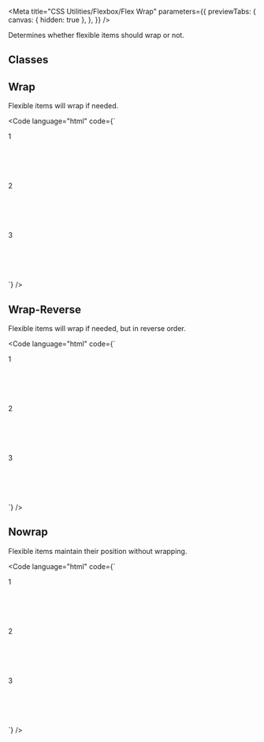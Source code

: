 
<Meta
  title="CSS Utilities/Flexbox/Flex Wrap"
  parameters={{
    previewTabs: {
      canvas: { hidden: true },
    },
  }}
/>

<Banner label="Flex Wrap" section="CSS Utilities" color="yellow" puzzle />

<Lead>Determines whether flexible items should wrap or not.</Lead>

## Classes

<CssFlexboxWrap />

## Wrap

Flexible items will wrap if needed.

<Code
  language="html"
  code={`
<div class="flex flex-wrap" style="max-width: 500px">
  <div class="flex align-items-center justify-content-center bg-green-3 m-normal radius-normal" style="min-width: 200px; min-height: 100px">1</div>
  <div class="flex align-items-center justify-content-center bg-green-3 m-normal radius-normal" style="min-width: 200px; min-height: 100px">2</div>
  <div class="flex align-items-center justify-content-center bg-green-3 m-normal radius-normal" style="min-width: 200px; min-height: 100px">3</div>
</div>
`}
/>

## Wrap-Reverse

Flexible items will wrap if needed, but in reverse order.

<Code
  language="html"
  code={`
<div class="flex flex-wrap-reverse" style="max-width: 500px">
  <div class="flex align-items-center justify-content-center bg-green-3 m-normal radius-normal" style="min-width: 200px; min-height: 100px">1</div>
  <div class="flex align-items-center justify-content-center bg-green-3 m-normal radius-normal" style="min-width: 200px; min-height: 100px">2</div>
  <div class="flex align-items-center justify-content-center bg-green-3 m-normal radius-normal" style="min-width: 200px; min-height: 100px">3</div>
</div>
`}
/>

## Nowrap

Flexible items maintain their position without wrapping.

<Code
  language="html"
  code={`
<div class="flex flex-wrap-nowrap" style="max-width: 500px">
  <div class="flex align-items-center justify-content-center bg-green-3 m-normal radius-normal" style="min-width: 200px; min-height: 100px">1</div>
  <div class="flex align-items-center justify-content-center bg-green-3 m-normal radius-normal" style="min-width: 200px; min-height: 100px">2</div>
  <div class="flex align-items-center justify-content-center bg-green-3 m-normal radius-normal" style="min-width: 200px; min-height: 100px">3</div>
</div>
`}
/>

<Footer>
  <LinkCards>
    <LinkCard
      pageTitle="Foundation/Grid"
      description="The Baloise Design System grid system is a fully responsive and 12 column layout system with six default breakpoints and five container layouts"
    />
    <LinkCard
      pageTitle="Tokens/Overview"
      description="Design tokens serve as the definitive source for naming and storing design choices."
    />
  </LinkCards>
</Footer>
